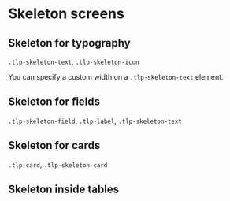 
<Meta of={SkeletonScreensStories}/>

# Skeleton screens

## Skeleton for typography

<code>.tlp-skeleton-text</code>, <code>.tlp-skeleton-icon</code>

You can specify a custom width on a <code>.tlp-skeleton-text</code> element.

<Canvas withToolbar={true} of={SkeletonScreensStories.SkeletonForTypography}></Canvas>

## Skeleton for fields

<code>.tlp-skeleton-field</code>, <code>.tlp-label</code>, <code>.tlp-skeleton-text</code>

<Canvas withToolbar={true} of={SkeletonScreensStories.SkeletonForFields}></Canvas>

## Skeleton for cards

<code>.tlp-card</code>, <code>.tlp-skeleton-card</code>

<Canvas withToolbar={true} of={SkeletonScreensStories.SkeletonForCards}></Canvas>

## Skeleton inside tables

<Canvas withToolbar={true} of={SkeletonScreensStories.SkeletonInsideTables}></Canvas>
